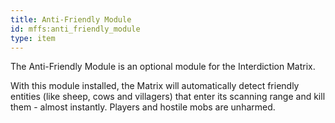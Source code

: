 ```yaml
---
title: Anti-Friendly Module
id: mffs:anti_friendly_module
type: item
---
```


The Anti-Friendly Module is an optional module for the Interdiction Matrix.

With this module installed, the Matrix will automatically detect friendly entities (like sheep, cows and villagers) that
enter its scanning range and kill them - almost instantly. Players and hostile mobs are unharmed.
